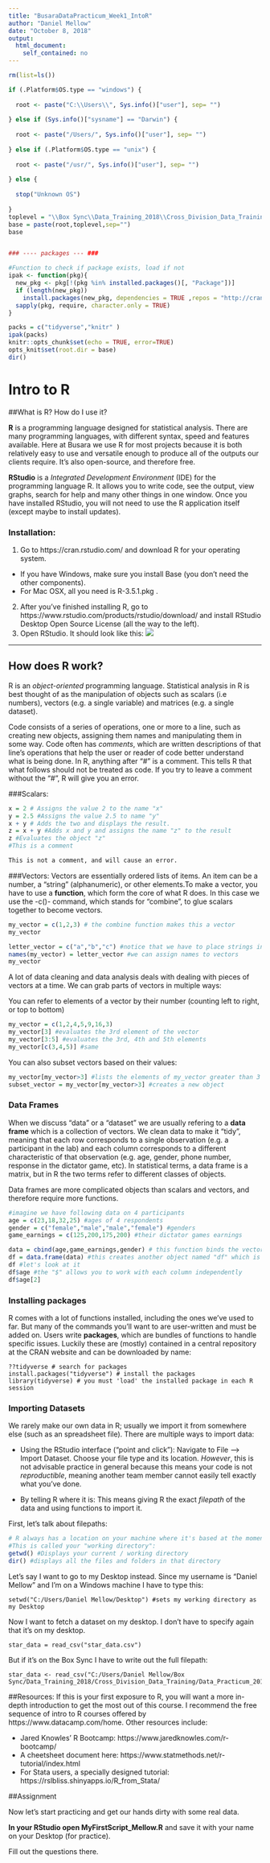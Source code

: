 ---
title: "BusaraDataPracticum_Week1_IntoR"
author: "Daniel Mellow"
date: "October 8, 2018"
output: 
  html_document:
    self_contained: no
---

```{r preamble, include=FALSE}
rm(list=ls())

if (.Platform$OS.type == "windows") { 
  
  root <- paste("C:\\Users\\", Sys.info()["user"], sep= "")
  
} else if (Sys.info()["sysname"] == "Darwin") {
  
  root <- paste("/Users/", Sys.info()["user"], sep= "") 
  
} else if (.Platform$OS.type == "unix") { 
  
  root <- paste("/usr/", Sys.info()["user"], sep= "")
  
} else {
  
  stop("Unknown OS")
  
}
toplevel = "\\Box Sync\\Data_Training_2018\\Cross_Division_Data_Training\\Data_Practicum_2018Q4" #NOTE: CHANGE FOR WINDOWS
base = paste(root,toplevel,sep="")
base


### ---- packages --- ###

#Function to check if package exists, load if not
ipak <- function(pkg){
  new_pkg <- pkg[!(pkg %in% installed.packages()[, "Package"])]
  if (length(new_pkg)) 
    install.packages(new_pkg, dependencies = TRUE ,repos = "http://cran.us.r-project.org")
  sapply(pkg, require, character.only = TRUE)
}

packs = c("tidyverse","knitr" )
ipak(packs) 
knitr::opts_chunk$set(echo = TRUE, error=TRUE)
opts_knit$set(root.dir = base)
dir()
```

# Intro to R

##What is R? How do I use it?

**R** is a programming language designed for statistical analysis. There are many programming languages, with different syntax, speed and features available. Here at Busara we use R for most projects because it is both relatively easy to use and versatile enough to produce all of the outputs our clients require. It's also open-source, and therefore free.

**RStudio** is a _Integrated Development Environment_ (IDE) for the programming language R. It allows you to write code, see the output, view graphs, search for help and many other things in one window. Once you have installed RStudio, you will not need to use the R application itself (except maybe to install updates).

### Installation:
1. Go to https://cran.rstudio.com/ and download R for your operating system.
  + If you have Windows, make sure you install Base (you don't need the other components).
  + For Mac OSX, all you need is R-3.5.1.pkg .
2. After you've finished installing R, go to https://www.rstudio.com/products/rstudio/download/ and install RStudio Desktop Open Source License (all the way to the left).
3. Open RStudio. It should look like this:
![](\\Topic1_IntrotoR\\RStudio.png)

***

## How does R work?

R is an _object-oriented_ programming language. Statistical analysis in R is best thought of as the manipulation of objects such as scalars (i.e numbers), vectors (e.g. a single variable) and matrices (e.g. a single dataset).

Code consists of a series of operations, one or more to a line, such as creating new objects, assigning them names and manipulating them in some way. Code often has *comments*, which are written descriptions of that line's operations that help the user or reader of code better understand what is being done. In R, anything after "#" is a comment. This tells R that what follows should not be treated as code. If you try to leave a comment without the "#", R will give you an error.

###Scalars:

```{r scalars}
x = 2 # Assigns the value 2 to the name "x"
y = 2.5 #Assigns the value 2.5 to name "y"
x + y # Adds the two and displays the result.
z = x + y #Adds x and y and assigns the name "z" to the result
z #Evaluates the object "z"
#This is a comment
```

```{r not-comment}
This is not a comment, and will cause an error.
```

###Vectors:
Vectors are essentially ordered lists of items. An item can be a number, a "string" (alphanumeric), or other elements.To make a vector, you have to use a **function**, which form the core of what R does. In this case we use the -c()- command, which stands for "combine", to glue scalars together to become vectors. 

```{r vectors}
my_vector = c(1,2,3) # the combine function makes this a vector
my_vector 

letter_vector = c("a","b","c") #notice that we have to place strings in quotes
names(my_vector) = letter_vector #we can assign names to vectors
my_vector
```

A lot of data cleaning and data analysis deals with dealing with pieces of vectors at a time. We can grab parts of vectors in multiple ways:

You can refer to elements of a vector by their number (counting left to right, or top to bottom)
```{r subsets}
my_vector = c(1,2,4,5,9,16,3) 
my_vector[3] #evaluates the 3rd element of the vector
my_vector[3:5] #evaluates the 3rd, 4th and 5th elements
my_vector[c(3,4,5)] #same
```

You can also subset vectors based on their values:
```{r subs2}
my_vector[my_vector>3] #lists the elements of my_vector greater than 3
subset_vector = my_vector[my_vector>3] #creates a new object
```

### Data Frames

When we discuss "data" or a "dataset" we are usually refering to a **data frame** which is a collection of vectors. We clean data to make it "tidy", meaning that each row corresponds to a single observation (e.g. a participant in the lab) and each column corresponds to a different characteristic of that observation (e.g. age, gender, phone number, response in the dictator game, etc). In statistical terms, a data frame is a matrix, but in R the two terms refer to different classes of objects. 

Data frames are more complicated objects than scalars and vectors, and therefore require more functions. 

```{r dataframes}
#imagine we have following data on 4 participants
age = c(23,18,32,25) #ages of 4 respondents
gender = c("female","male","male","female") #genders
game_earnings = c(125,200,175,200) #their dictator games earnings

data = cbind(age,game_earnings,gender) # this function binds the vectors together as columns of a matrix named "data"
df = data.frame(data) #this creates another object named "df" which is a data frame of the same
df #let's look at it
df$age #the "$" allows you to work with each column independently
df$age[2]
```


### Installing packages

R comes with a lot of functions installed, including the ones we've used to far. But many of the commands you'll want to are user-written and must be added on. Users write **packages**, which are bundles of functions to handle specific issues. Luckily these are (mostly) contained in a central repository at the CRAN website and can be downloaded by name:

```
??tidyverse # search for packages
install.packages("tidyverse") # install the packages
library(tidyverse) # you must 'load' the installed package in each R session
```

### Importing Datasets

We rarely make our own data in R; usually we import it from somewhere else (such as an spreadsheet file). There are multiple ways to import data:

* Using the RStudio interface ("point and click"): Navigate to File --> Import Dataset. Choose your file type and its location. _However_, this is not advisable practice in general because this means your code is not _reproductible_, meaning another team member cannot easily tell exactly what you've done.

* By telling R where it is: 
This means giving R the exact _filepath_ of the data and using functions to import it.

First, let's talk about filepaths:
```{r filepaths}
# R always has a location on your machine where it's based at the moment.
#This is called your "working directory":
getwd() #Displays your current / working directory
dir() #displays all the files and folders in that directory
```


Let's say I want to go to my Desktop instead. Since my username is "Daniel Mellow" and I'm on a Windows machine I have to type this:
```
setwd("C:/Users/Daniel Mellow/Desktop") #sets my working directory as my Desktop
```


Now I want to fetch a dataset on my desktop. I don't have to specify again that it's on my desktop.
```
star_data = read_csv("star_data.csv")
```

But if it's on the Box Sync I have to write out the full filepath:
```
star_data <- read_csv("C:/Users/Daniel Mellow/Box Sync/Data_Training_2018/Cross_Division_Data_Training/Data_Practicum_2018Q4/Topic1_IntrotoR/star_data.csv")
```

##Resources:
If this is your first exposure to R, you will want a more in-depth introduction to get the most out of this course. I recommend the free sequence of intro to R courses offered by https://www.datacamp.com/home. Other resources include:

* Jared Knowles' R Bootcamp: https://www.jaredknowles.com/r-bootcamp/
* A cheetsheet document here: https://www.statmethods.net/r-tutorial/index.html
* For Stata users, a specially designed tutorial: https://rslbliss.shinyapps.io/R_from_Stata/

##Assignment

Now let's start practicing and get our hands dirty with some real data. 

**In your RStudio open MyFirstScript_Mellow.R** and save it with your name on your Desktop (for practice).

Fill out the questions there. 


